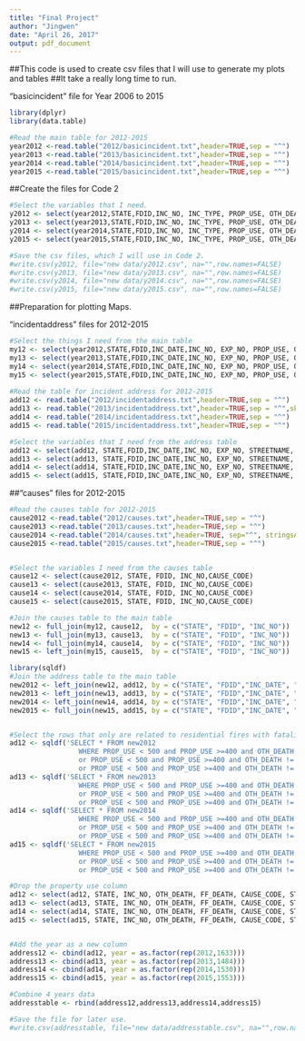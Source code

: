 ---
title: "Final Project"
author: "Jingwen"
date: "April 26, 2017"
output: pdf_document
---

##This code is used to create csv files that I will use to generate my plots and tables
##It take a really long time to run.


"basicincident" file for Year 2006 to 2015
```{r warning=FALSE,message=FALSE}
library(dplyr)
library(data.table)

#Read the main table for 2012-2015
year2012 <-read.table("2012/basicincident.txt",header=TRUE,sep = "^")
year2013 <-read.table("2013/basicincident.txt",header=TRUE,sep = "^")
year2014 <-read.table("2014/basicincident.txt",header=TRUE,sep = "^")
year2015 <-read.table("2015/basicincident.txt",header=TRUE,sep = "^")

```


###########################################################################################################
##Create the files for Code 2

```{r warning=FALSE}
#Select the variables that I need.
y2012 <- select(year2012,STATE,FDID,INC_NO, INC_TYPE, PROP_USE, OTH_DEATH, FF_DEATH)
y2013 <- select(year2013,STATE,FDID,INC_NO, INC_TYPE, PROP_USE, OTH_DEATH, FF_DEATH)
y2014 <- select(year2014,STATE,FDID,INC_NO, INC_TYPE, PROP_USE, OTH_DEATH, FF_DEATH)
y2015 <- select(year2015,STATE,FDID,INC_NO, INC_TYPE, PROP_USE, OTH_DEATH, FF_DEATH)

```

```{r}
#Save the csv files, which I will use in Code 2.
#write.csv(y2012, file="new data/y2012.csv", na="",row.names=FALSE)
#write.csv(y2013, file="new data/y2013.csv", na="",row.names=FALSE)
#write.csv(y2014, file="new data/y2014.csv", na="",row.names=FALSE)
#write.csv(y2015, file="new data/y2015.csv", na="",row.names=FALSE)

```

###########################################################################################################
##Preparation for plotting Maps.


"incidentaddress" files for 2012-2015
```{r}
#Select the things I need from the main table
my12 <- select(year2012,STATE,FDID,INC_DATE,INC_NO, EXP_NO, PROP_USE, OTH_DEATH, FF_DEATH)
my13 <- select(year2013,STATE,FDID,INC_DATE,INC_NO, EXP_NO, PROP_USE, OTH_DEATH, FF_DEATH)
my14 <- select(year2014,STATE,FDID,INC_DATE,INC_NO, EXP_NO, PROP_USE, OTH_DEATH, FF_DEATH)
my15 <- select(year2015,STATE,FDID,INC_DATE,INC_NO, EXP_NO, PROP_USE, OTH_DEATH, FF_DEATH)
  
#Read the table for incident address for 2012-2015
add12 <- read.table("2012/incidentaddress.txt",header=TRUE,sep = "^")
add13 <- read.table("2013/incidentaddress.txt",header=TRUE,sep = "^",skipNul = TRUE)
add14 <- read.table("2014/incidentaddress.txt",header=TRUE,sep = "^")
add15 <- read.table("2015/incidentaddress.txt",header=TRUE,sep = "^")

#Select the variables that I need from the address table
add12 <- select(add12, STATE,FDID,INC_DATE,INC_NO, EXP_NO, STREETNAME, CITY, ZIP5)
add13 <- select(add13, STATE,FDID,INC_DATE,INC_NO, EXP_NO, STREETNAME, CITY, ZIP5)
add14 <- select(add14, STATE,FDID,INC_DATE,INC_NO, EXP_NO, STREETNAME, CITY, ZIP5)
add15 <- select(add15, STATE,FDID,INC_DATE,INC_NO, EXP_NO, STREETNAME, CITY, ZIP5) 

```



##"causes" files for 2012-2015
```{r}
#Read the causes table for 2012-2015
cause2012 <-read.table("2012/causes.txt",header=TRUE,sep = "^")
cause2013 <-read.table("2013/causes.txt",header=TRUE,sep = "^")
cause2014 <-read.table("2014/causes.txt",header=TRUE, sep="^", stringsAsFactors = TRUE)
cause2015 <-read.table("2015/causes.txt",header=TRUE,sep = "^")


#Select the variables I need from the causes table
cause12 <- select(cause2012, STATE, FDID, INC_NO,CAUSE_CODE)
cause13 <- select(cause2013, STATE, FDID, INC_NO,CAUSE_CODE)
cause14 <- select(cause2014, STATE, FDID, INC_NO,CAUSE_CODE)
cause15 <- select(cause2015, STATE, FDID, INC_NO,CAUSE_CODE)
```


```{r warning =FALSE,message=FALSE}
#Join the causes table to the main table
new12 <- full_join(my12, cause12,  by = c("STATE", "FDID", "INC_NO"))
new13 <- full_join(my13, cause13,  by = c("STATE", "FDID", "INC_NO"))
new14 <- full_join(my14, cause14,  by = c("STATE", "FDID", "INC_NO"))
new15 <- left_join(my15, cause15,  by = c("STATE", "FDID", "INC_NO"))

```


```{r warning=FALSE,message=FALSE}
library(sqldf)
#Join the address table to the main table
new2012 <- left_join(new12, add12, by = c("STATE", "FDID","INC_DATE", "INC_NO","EXP_NO"))
new2013 <- left_join(new13, add13, by = c("STATE", "FDID","INC_DATE", "INC_NO","EXP_NO"))
new2014 <- left_join(new14, add14, by = c("STATE", "FDID","INC_DATE", "INC_NO","EXP_NO"))
new2015 <- full_join(new15, add15, by = c("STATE", "FDID","INC_DATE", "INC_NO","EXP_NO"))


#Select the rows that only are related to residential fires with fatalities
ad12 <- sqldf('SELECT * FROM new2012 
                 WHERE PROP_USE < 500 and PROP_USE >=400 and OTH_DEATH = 0 and FF_DEATH != 0
                 or PROP_USE < 500 and PROP_USE >=400 and OTH_DEATH != 0 and FF_DEATH = 0
                 or PROP_USE < 500 and PROP_USE >=400 and OTH_DEATH != 0 and FF_DEATH != 0')
ad13 <- sqldf('SELECT * FROM new2013 
                 WHERE PROP_USE < 500 and PROP_USE >=400 and OTH_DEATH = 0 and FF_DEATH != 0
                 or PROP_USE < 500 and PROP_USE >=400 and OTH_DEATH != 0 and FF_DEATH = 0
                 or PROP_USE < 500 and PROP_USE >=400 and OTH_DEATH != 0 and FF_DEATH != 0')
ad14 <- sqldf('SELECT * FROM new2014 
                 WHERE PROP_USE < 500 and PROP_USE >=400 and OTH_DEATH = 0 and FF_DEATH != 0
                 or PROP_USE < 500 and PROP_USE >=400 and OTH_DEATH != 0 and FF_DEATH = 0
                 or PROP_USE < 500 and PROP_USE >=400 and OTH_DEATH != 0 and FF_DEATH != 0')
ad15 <- sqldf('SELECT * FROM new2015 
                 WHERE PROP_USE < 500 and PROP_USE >=400 and OTH_DEATH = 0 and FF_DEATH != 0
                 or PROP_USE < 500 and PROP_USE >=400 and OTH_DEATH != 0 and FF_DEATH = 0
                 or PROP_USE < 500 and PROP_USE >=400 and OTH_DEATH != 0 and FF_DEATH != 0')

#Drop the property use column
ad12 <- select(ad12, STATE, INC_NO, OTH_DEATH, FF_DEATH, CAUSE_CODE, STREETNAME, CITY,ZIP5)
ad13 <- select(ad13, STATE, INC_NO, OTH_DEATH, FF_DEATH, CAUSE_CODE, STREETNAME, CITY,ZIP5)
ad14 <- select(ad14, STATE, INC_NO, OTH_DEATH, FF_DEATH, CAUSE_CODE, STREETNAME, CITY,ZIP5)
ad15 <- select(ad15, STATE, INC_NO, OTH_DEATH, FF_DEATH, CAUSE_CODE, STREETNAME, CITY,ZIP5)


#Add the year as a new column
address12 <- cbind(ad12, year = as.factor(rep(2012,1633)))
address13 <- cbind(ad13, year = as.factor(rep(2013,1484)))
address14 <- cbind(ad14, year = as.factor(rep(2014,1530)))
address15 <- cbind(ad15, year = as.factor(rep(2015,1553)))

#Combine 4 years data
addresstable <- rbind(address12,address13,address14,address15)

#Save the file for later use.
#write.csv(addresstable, file="new data/addresstable.csv", na="",row.names=FALSE)
```


